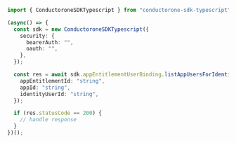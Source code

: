 ```typescript C1ApiAppV1AppEntitlementUserBindingServiceListAppUsersForIdentityWithGrant.ts
import { ConductoroneSDKTypescript } from "conductorone-sdk-typescript";

(async() => {
  const sdk = new ConductoroneSDKTypescript({
    security: {
      bearerAuth: "",
      oauth: "",
    },
  });

  const res = await sdk.appEntitlementUserBinding.listAppUsersForIdentityWithGrant({
    appEntitlementId: "string",
    appId: "string",
    identityUserId: "string",
  });

  if (res.statusCode == 200) {
    // handle response
  }
})();
```
